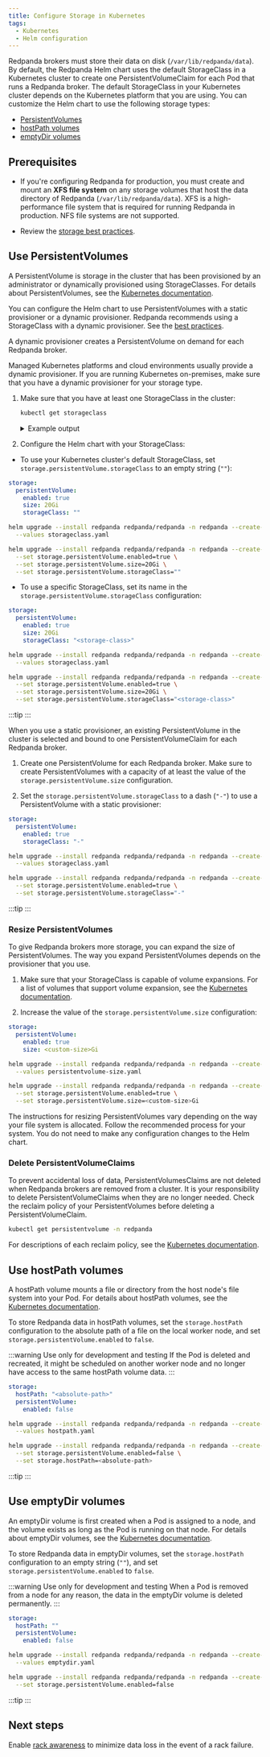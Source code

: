 ```yaml
---
title: Configure Storage in Kubernetes
tags:
  - Kubernetes
  - Helm configuration
---
```


<head>
    <meta name="title" content="Configure Storage in Kubernetes | Redpanda Docs"/>
    <meta name="description" content="Configure the Helm chart to use PersistentVolumes, hostPath volumes, or emptyDir volumes."/>
</head>


Redpanda brokers must store their data on disk (`/var/lib/redpanda/data`). By default, the Redpanda Helm chart uses the default StorageClass in a Kubernetes cluster to create one PersistentVolumeClaim for each Pod that runs a Redpanda broker. The default StorageClass in your Kubernetes cluster depends on the Kubernetes platform that you are using. You can customize the Helm chart to use the following storage types:

- [PersistentVolumes](#use-persistentvolumes)
- [hostPath volumes](#use-hostpath-volumes)
- [emptyDir volumes](#use-emptydir-volumes)

## Prerequisites

- If you're configuring Redpanda for production, you must create and mount an **XFS file system** on any storage volumes that host the data directory of Redpanda (`/var/lib/redpanda/data`). XFS is a high-performance file system that is required for running Redpanda in production. NFS file systems are not supported.

- Review the [storage best practices](../../../deploy/deployment-option/self-hosted/kubernetes/kubernetes-best-practices/#storage).

## Use PersistentVolumes

A PersistentVolume is storage in the cluster that has been provisioned by an administrator or dynamically provisioned using StorageClasses.
For details about PersistentVolumes, see the [Kubernetes documentation](https://kubernetes.io/docs/concepts/storage/persistent-volumes/).

You can configure the Helm chart to use PersistentVolumes with a static provisioner or a dynamic provisioner.
Redpanda recommends using a StorageClass with a dynamic provisioner. See the [best practices](../../../deploy/deployment-option/self-hosted/kubernetes/kubernetes-best-practices/).

<Tabs groupId="provisioners">
<TabItem value="dynamic" label="Dynamic provisioners">

A dynamic provisioner creates a PersistentVolume on demand for each Redpanda broker.

Managed Kubernetes platforms and cloud environments usually provide a dynamic provisioner.
If you are running Kubernetes on-premises, make sure that you have a dynamic provisioner for your storage type.

1. Make sure that you have at least one StorageClass in the cluster:

    ```bash
    kubectl get storageclass
    ```

    <details>
    <summary>
    Example output
    </summary>

    In a Google GKE cluster, this is the result:

    ```
    NAME                 PROVISIONER            AGE
    standard (default)   kubernetes.io/gce-pd   1d
    ```

    This StorageClass is marked as the default, which means that this class is used to provision a PersistentVolume when the PersistentVolumeClaim doesn’t specify the StorageClass.

    </details>

1. Configure the Helm chart with your StorageClass:

  - To use your Kubernetes cluster's default StorageClass, set `storage.persistentVolume.storageClass` to an empty string (`""`):

  <Tabs groupId="helm-config">
  <TabItem value="values" label="--values">

  ```yaml title="storageclass.yaml"
  storage:
    persistentVolume:
      enabled: true
      size: 20Gi
      storageClass: ""
  ```

  ```bash
  helm upgrade --install redpanda redpanda/redpanda -n redpanda --create-namespace \
    --values storageclass.yaml
  ```

  </TabItem>
  <TabItem value="flags" label="--set">

  ```bash
  helm upgrade --install redpanda redpanda/redpanda -n redpanda --create-namespace \
    --set storage.persistentVolume.enabled=true \
    --set storage.persistentVolume.size=20Gi \
    --set storage.persistentVolume.storageClass=""
  ```

  </TabItem>
  </Tabs>

  - To use a specific StorageClass, set its name in the `storage.persistentVolume.storageClass` configuration:

  <Tabs groupId="helm-config">
  <TabItem value="values" label="--values">

  ```yaml title="storageclass.yaml"
  storage:
    persistentVolume:
      enabled: true
      size: 20Gi
      storageClass: "<storage-class>"
  ```

  ```bash
  helm upgrade --install redpanda redpanda/redpanda -n redpanda --create-namespace \
    --values storageclass.yaml
  ```

  </TabItem>
  <TabItem value="flags" label="--set">

  ```bash
  helm upgrade --install redpanda redpanda/redpanda -n redpanda --create-namespace \
    --set storage.persistentVolume.enabled=true \
    --set storage.persistentVolume.size=20Gi \
    --set storage.persistentVolume.storageClass="<storage-class>"
  ```

  </TabItem>
  </Tabs>

  :::tip
  <ValuesYaml path="storage.persistentVolume"/>
  :::

</TabItem>
<TabItem value="static" label="Static provisioners">

When you use a static provisioner, an existing PersistentVolume in the cluster is selected and bound to one PersistentVolumeClaim for each Redpanda broker.

1. Create one PersistentVolume for each Redpanda broker. Make sure to create PersistentVolumes with a capacity of at least the value of the `storage.persistentVolume.size` configuration.

1. Set the `storage.persistentVolume.storageClass` to a dash (`"-"`) to use a PersistentVolume with a static provisioner:

  <Tabs groupId="helm-config">
  <TabItem value="values" label="--values">

  ```yaml title="storageclass.yaml"
  storage:
    persistentVolume:
      enabled: true
      storageClass: "-"
  ```

  ```bash
  helm upgrade --install redpanda redpanda/redpanda -n redpanda --create-namespace \
    --values storageclass.yaml
  ```

  </TabItem>
  <TabItem value="flags" label="--set">

  ```bash
  helm upgrade --install redpanda redpanda/redpanda -n redpanda --create-namespace \
    --set storage.persistentVolume.enabled=true \
    --set storage.persistentVolume.storageClass="-"
  ```

  </TabItem>
  </Tabs>

  :::tip
  <ValuesYaml path="storage.persistentVolume"/>
  :::

</TabItem>
</Tabs>

### Resize PersistentVolumes

To give Redpanda brokers more storage, you can expand the size of PersistentVolumes. The way you expand PersistentVolumes depends on the provisioner that you use.

<Tabs groupId="provisioners">
<TabItem value="dynamic" label="Dynamic provisioners">

1. Make sure that your StorageClass is capable of volume expansions. For a list of volumes that support volume expansion, see the [Kubernetes documentation](https://kubernetes.io/docs/concepts/storage/storage-classes/#allow-volume-expansion).

1. Increase the value of the `storage.persistentVolume.size` configuration:

  <Tabs groupId="helm-config">
  <TabItem value="values" label="--values">

  ```yaml title="persistentvolume-size.yaml"
  storage:
    persistentVolume:
      enabled: true
      size: <custom-size>Gi
  ```

  ```bash
  helm upgrade --install redpanda redpanda/redpanda -n redpanda --create-namespace \
    --values persistentvolume-size.yaml
  ```

  </TabItem>
  <TabItem value="flags" label="--set">

  ```bash
  helm upgrade --install redpanda redpanda/redpanda -n redpanda --create-namespace \
    --set storage.persistentVolume.enabled=true \
    --set storage.persistentVolume.size=<custom-size>Gi
  ```

  </TabItem>
  </Tabs>

</TabItem>
<TabItem value="static" label="Static provisioners">

The instructions for resizing PersistentVolumes vary depending on the way your file system is allocated. Follow the recommended process for your system. You do not need to make any configuration changes to the Helm chart.

</TabItem>
</Tabs>

### Delete PersistentVolumeClaims

To prevent accidental loss of data, PersistentVolumesClaims are not deleted when Redpanda brokers are removed from a cluster.
It is your responsibility to delete PersistentVolumeClaims when they are no longer needed.
Check the reclaim policy of your PersistentVolumes before deleting a PersistentVolumeClaim.

```bash
kubectl get persistentvolume -n redpanda
```

For descriptions of each reclaim policy, see the [Kubernetes documentation](https://kubernetes.io/docs/concepts/storage/persistent-volumes/#reclaim-policy).

## Use hostPath volumes

A hostPath volume mounts a file or directory from the host node's file system into your Pod.
For details about hostPath volumes, see the [Kubernetes documentation](https://kubernetes.io/docs/concepts/storage/volumes/#hostpath).

To store Redpanda data in hostPath volumes,
set the `storage.hostPath` configuration to the absolute path of a file on the local worker node,
and set `storage.persistentVolume.enabled` to `false`.

:::warning Use only for development and testing
If the Pod is deleted and recreated, it might be scheduled on another worker node and no longer have access to the same hostPath volume data.
:::

<Tabs groupId="helm-config">
<TabItem value="values" label="--values">

```yaml title="hostpath.yaml"
storage:
  hostPath: "<absolute-path>"
  persistentVolume:
    enabled: false
```

```bash
helm upgrade --install redpanda redpanda/redpanda -n redpanda --create-namespace \
  --values hostpath.yaml
```

</TabItem>
<TabItem value="flags" label="--set">

```bash
helm upgrade --install redpanda redpanda/redpanda -n redpanda --create-namespace \
  --set storage.persistentVolume.enabled=false \
  --set storage.hostPath=<absolute-path>
```

</TabItem>
</Tabs>

:::tip
<ValuesYaml path="storage"/>
:::

## Use emptyDir volumes

An emptyDir volume is first created when a Pod is assigned to a node, and the volume exists as long as the Pod is running on that node.
For details about emptyDir volumes, see the [Kubernetes documentation](https://kubernetes.io/docs/concepts/storage/volumes/#emptydir).

To store Redpanda data in emptyDir volumes,
set the `storage.hostPath` configuration to an empty string (`""`),
and set `storage.persistentVolume.enabled` to `false`.

:::warning Use only for development and testing
When a Pod is removed from a node for any reason, the data in the emptyDir volume is deleted permanently.
:::

<Tabs groupId="helm-config">
<TabItem value="values" label="--values">

```yaml title="emptydir.yaml"
storage:
  hostPath: ""
  persistentVolume:
    enabled: false
```

```bash
helm upgrade --install redpanda redpanda/redpanda -n redpanda --create-namespace \
  --values emptydir.yaml
```

</TabItem>
<TabItem value="flags" label="--set">

```bash
helm upgrade --install redpanda redpanda/redpanda -n redpanda --create-namespace \
  --set storage.persistentVolume.enabled=false
```

</TabItem>
</Tabs>

:::tip
<ValuesYaml path="storage"/>
:::

## Next steps

Enable [rack awareness](../kubernetes-rack-awareness) to minimize data loss in the event of a rack failure.
